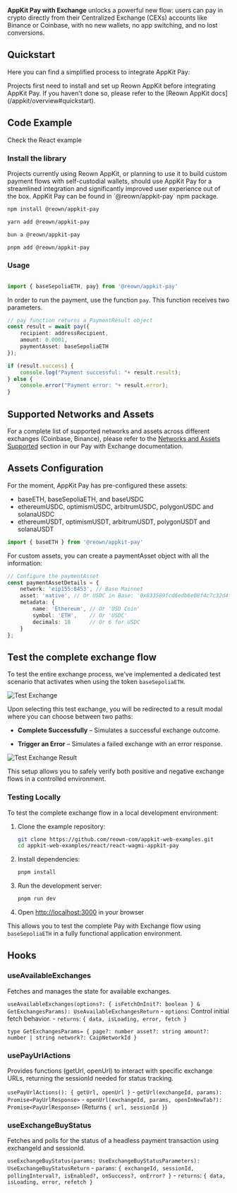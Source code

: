 **AppKit Pay with Exchange** unlocks a powerful new flow: users can pay in crypto directly from their Centralized Exchange (CEXs) accounts like Binance or Coinbase, with no new wallets, no app switching, and no lost conversions.

## Quickstart 

Here you can find a simplified process to integrate AppKit Pay:

<Warning>
    Projects first need to install and set up Reown AppKit before integrating AppKit Pay. If you haven't done so, please refer to the [Reown AppKit docs](/appkit/overview#quickstart).
</Warning>

## Code Example


<Card title="AppKit Pay Example" icon="github" href="https://github.com/reown-com/appkit-web-examples/tree/main/react/react-wagmi-appkit-pay">
Check the React example
</Card>


### Install the library

<Note>
Projects currently using Reown AppKit, or planning to use it to build custom payment flows with self-custodial wallets, should use AppKit Pay for a streamlined integration and significantly improved user experience out of the box. AppKit Pay can be found in `@reown/appkit-pay` npm package.
</Note>

<CodeGroup>

```bash npm
npm install @reown/appkit-pay
```

```bash Yarn
yarn add @reown/appkit-pay
```

```bash Bun
bun a @reown/appkit-pay
```

```bash pnpm
pnpm add @reown/appkit-pay
```
</CodeGroup>

### Usage
```ts

import { baseSepoliaETH, pay} from '@reown/appkit-pay'
```

In order to run the payment, use the function `pay`. This function receives two parameters.

```ts
// pay function returns a PaymentResult object
const result = await pay({ 
    recipient: addressRecipient,
    amount: 0.0001,
    paymentAsset: baseSepoliaETH
});

if (result.success) {
    console.log("Payment successful: "+ result.result);
} else {
    console.error("Payment error: "+ result.error);
}
```

## Supported Networks and Assets

For a complete list of supported networks and assets across different exchanges (Coinbase, Binance), please refer to the [Networks and Assets Supported](/appkit/payments/pay-with-exchange#networks-and-assets-supported) section in our Pay with Exchange documentation.

## Assets Configuration

For the moment, AppKit Pay has pre-configured these assets: 
- baseETH, baseSepoliaETH, and baseUSDC
- ethereumUSDC, optimismUSDC, arbitrumUSDC, polygonUSDC and solanaUSDC
- ethereumUSDT, optimismUSDT, arbitrumUSDT, polygonUSDT and solanaUSDT

```ts
import { baseETH } from '@reown/appkit-pay' 
```

For custom assets, you can create a paymentAsset object with all the information:

```ts
// Configure the paymentAsset
const paymentAssetDetails = {
    network: 'eip155:8453', // Base Mainnet
    asset: 'native', // Or USDC in Base: '0x833589fcd6edb6e08f4c7c32d4f71b54bda02913'
    metadata: {
        name: 'Ethereum', // Or 'USD Coin'
        symbol: 'ETH',    // Or 'USDC'
        decimals: 18      // Or 6 for USDC
    }
};
```

## Test the complete exchange flow

To test the entire exchange process, we've implemented a dedicated test scenario that activates when using the token `baseSepoliaETH`.

<img src="/images/test-exchange.png" alt="Test Exchange"  />

Upon selecting this test exchange, you will be redirected to a result modal where you can choose between two paths:

- **Complete Successfully** – Simulates a successful exchange outcome.

- **Trigger an Error** – Simulates a failed exchange with an error response.

<img src="/images/test-exchange2.png" alt="Test Exchange Result"  />

This setup allows you to safely verify both positive and negative exchange flows in a controlled environment.

### Testing Locally

To test the complete exchange flow in a local development environment:

1. Clone the example repository:
   ```bash
   git clone https://github.com/reown-com/appkit-web-examples.git
   cd appkit-web-examples/react/react-wagmi-appkit-pay
   ```

2. Install dependencies:
   ```bash
   pnpm install
   ```

3. Run the development server:
   ```bash
   pnpm run dev
   ```

4. Open [http://localhost:3000](http://localhost:3000) in your browser

This allows you to test the complete Pay with Exchange flow using `baseSepoliaETH` in a fully functional application environment.


## Hooks

### useAvailableExchanges
Fetches and manages the state for available exchanges.

`useAvailableExchanges(options?: { isFetchOnInit?: boolean } & GetExchangesParams): UseAvailableExchangesReturn`
    - `options`: Control initial fetch behavior.
    - `returns`: `{ data, isLoading, error, fetch }`

`type GetExchangesParams= {
  page?: number
  asset?: string
  amount?: number | string
  network?: CaipNetworkId
}` 

### usePayUrlActions
Provides functions (getUrl, openUrl) to interact with specific exchange URLs, returning the sessionId needed for status tracking.

`usePayUrlActions(): { getUrl, openUrl }`
    - `getUrl(exchangeId, params): Promise<PayUrlResponse>`
    - `openUrl(exchangeId, params, openInNewTab?): Promise<PayUrlResponse>` (Returns `{ url, sessionId }`)

### useExchangeBuyStatus
Fetches and polls for the status of a headless payment transaction using exchangeId and sessionId.

`useExchangeBuyStatus(params: UseExchangeBuyStatusParameters): UseExchangeBuyStatusReturn`
    - `params`: `{ exchangeId, sessionId, pollingInterval?, isEnabled?, onSuccess?, onError? }`
    - `returns`: `{ data, isLoading, error, refetch }`

